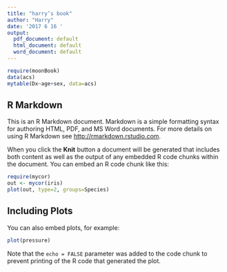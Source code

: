 ```yaml
---
title: "harry’s book"
author: "Harry"
date: '2017 6 16 '
output:
  pdf_document: default
  html_document: default
  word_document: default
---
```


```r
require(moonBook)
data(acs)
mytable(Dx~age+sex, data=acs)
```

## R Markdown

This is an R Markdown document. Markdown is a simple formatting syntax for authoring HTML, PDF, and MS Word documents. For more details on using R Markdown see <http://rmarkdown.rstudio.com>.

When you click the **Knit** button a document will be generated that includes both content as well as the output of any embedded R code chunks within the document. You can embed an R code chunk like this:

```r
require(mycor)
out <- mycor(iris)
plot(out, type=2, groups=Species)
```

## Including Plots

You can also embed plots, for example:

```r
plot(pressure)
```

Note that the `echo = FALSE` parameter was added to the code chunk to prevent printing of the R code that generated the plot.
